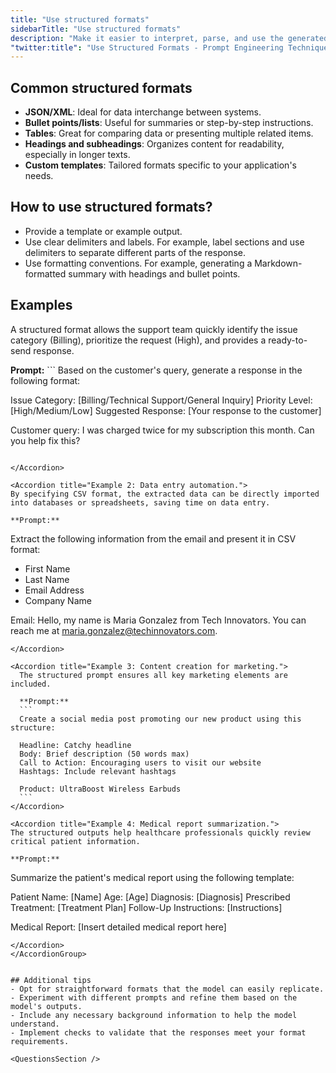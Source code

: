 ```yaml
---
title: "Use structured formats"
sidebarTitle: "Use structured formats"
description: "Make it easier to interpret, parse, and use the generated content, especially in applications where specific data extraction or standardized responses are required."
"twitter:title": "Use Structured Formats - Prompt Engineering Techniques"
---
```



## Common structured formats
- **JSON/XML**: Ideal for data interchange between systems.
- **Bullet points/lists**: Useful for summaries or step-by-step instructions.
- **Tables**: Great for comparing data or presenting multiple related items.
- **Headings and subheadings**: Organizes content for readability, especially in longer texts.
- **Custom templates**: Tailored formats specific to your application's needs.

## How to use structured formats? 
- Provide a template or example output. 
- Use clear delimiters and labels. For example, label sections and use delimiters to separate different parts of the response.
- Use formatting conventions. For example, generating a Markdown-formatted summary with headings and bullet points.

## Examples

<AccordionGroup>
  <Accordion title="Example 1: Customer support chatbot.">
  A structured format allows the support team quickly identify the issue category (Billing), prioritize the request (High), and provides a ready-to-send response.

  **Prompt:** 
    ```
  Based on the customer's query, generate a response in the following format: 
  
  Issue Category: [Billing/Technical Support/General Inquiry]
  Priority Level: [High/Medium/Low]
  Suggested Response: [Your response to the customer]

  Customer query: I was charged twice for my subscription this month. Can you help fix this?
  ```

  </Accordion>
  
  <Accordion title="Example 2: Data entry automation.">
  By specifying CSV format, the extracted data can be directly imported into databases or spreadsheets, saving time on data entry.

  **Prompt:** 
  ```
  Extract the following information from the email and present it in CSV format:

  - First Name
  - Last Name
  - Email Address
  - Company Name

  Email: Hello, my name is Maria Gonzalez from Tech Innovators. You can reach me at maria.gonzalez@techinnovators.com.
  ```
  </Accordion>

  <Accordion title="Example 3: Content creation for marketing.">
    The structured prompt ensures all key marketing elements are included. 

    **Prompt:** 
    ```
    Create a social media post promoting our new product using this structure:

    Headline: Catchy headline
    Body: Brief description (50 words max)
    Call to Action: Encouraging users to visit our website
    Hashtags: Include relevant hashtags

    Product: UltraBoost Wireless Earbuds
    ```
  </Accordion>

  <Accordion title="Example 4: Medical report summarization.">
  The structured outputs help healthcare professionals quickly review critical patient information. 

  **Prompt:**

  ```
  Summarize the patient's medical report using the following template:

  Patient Name: [Name]
  Age: [Age]
  Diagnosis: [Diagnosis]
  Prescribed Treatment: [Treatment Plan]
  Follow-Up Instructions: [Instructions]

  Medical Report: [Insert detailed medical report here]
  ```
  </Accordion>
</AccordionGroup>


## Additional tips
- Opt for straightforward formats that the model can easily replicate.
- Experiment with different prompts and refine them based on the model's outputs.
- Include any necessary background information to help the model understand.
- Implement checks to validate that the responses meet your format requirements.

<QuestionsSection />
